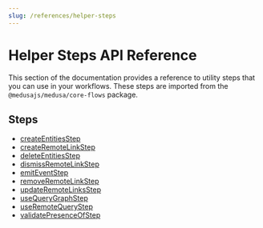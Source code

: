 ```yaml
---
slug: /references/helper-steps
---
```



# Helper Steps API Reference

This section of the documentation provides a reference to utility steps that you can use in your workflows. These steps are imported from the `@medusajs/medusa/core-flows` package.

## Steps

- [createEntitiesStep](../../helper_steps/functions/helper_steps.createEntitiesStep/page.mdx)
- [createRemoteLinkStep](../../helper_steps/functions/helper_steps.createRemoteLinkStep/page.mdx)
- [deleteEntitiesStep](../../helper_steps/functions/helper_steps.deleteEntitiesStep/page.mdx)
- [dismissRemoteLinkStep](../../helper_steps/functions/helper_steps.dismissRemoteLinkStep/page.mdx)
- [emitEventStep](../../helper_steps/functions/helper_steps.emitEventStep/page.mdx)
- [removeRemoteLinkStep](../../helper_steps/functions/helper_steps.removeRemoteLinkStep/page.mdx)
- [updateRemoteLinksStep](../../helper_steps/functions/helper_steps.updateRemoteLinksStep/page.mdx)
- [useQueryGraphStep](../../helper_steps/functions/helper_steps.useQueryGraphStep/page.mdx)
- [useRemoteQueryStep](../../helper_steps/functions/helper_steps.useRemoteQueryStep/page.mdx)
- [validatePresenceOfStep](../../helper_steps/functions/helper_steps.validatePresenceOfStep/page.mdx)
